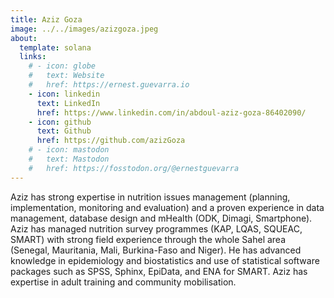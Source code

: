 ```yaml
---
title: Aziz Goza
image: ../../images/azizgoza.jpeg
about:
  template: solana
  links:
    # - icon: globe
    #   text: Website
    #   href: https://ernest.guevarra.io
    - icon: linkedin
      text: LinkedIn
      href: https://www.linkedin.com/in/abdoul-aziz-goza-86402090/
    - icon: github
      text: Github
      href: https://github.com/azizGoza
    # - icon: mastodon
    #   text: Mastodon
    #   href: https://fosstodon.org/@ernestguevarra
---
```


Aziz has strong expertise in nutrition issues management (planning, implementation, monitoring and evaluation) and a proven experience in data management, database design and mHealth (ODK, Dimagi, Smartphone). Aziz has managed nutrition survey programmes (KAP, LQAS, SQUEAC, SMART) with strong field experience through the whole Sahel area (Senegal, Mauritania, Mali, Burkina-Faso and Niger). He has advanced knowledge in epidemiology and biostatistics and use of statistical software packages such as SPSS, Sphinx, EpiData, and ENA for SMART. Aziz has expertise in adult training and community mobilisation.

